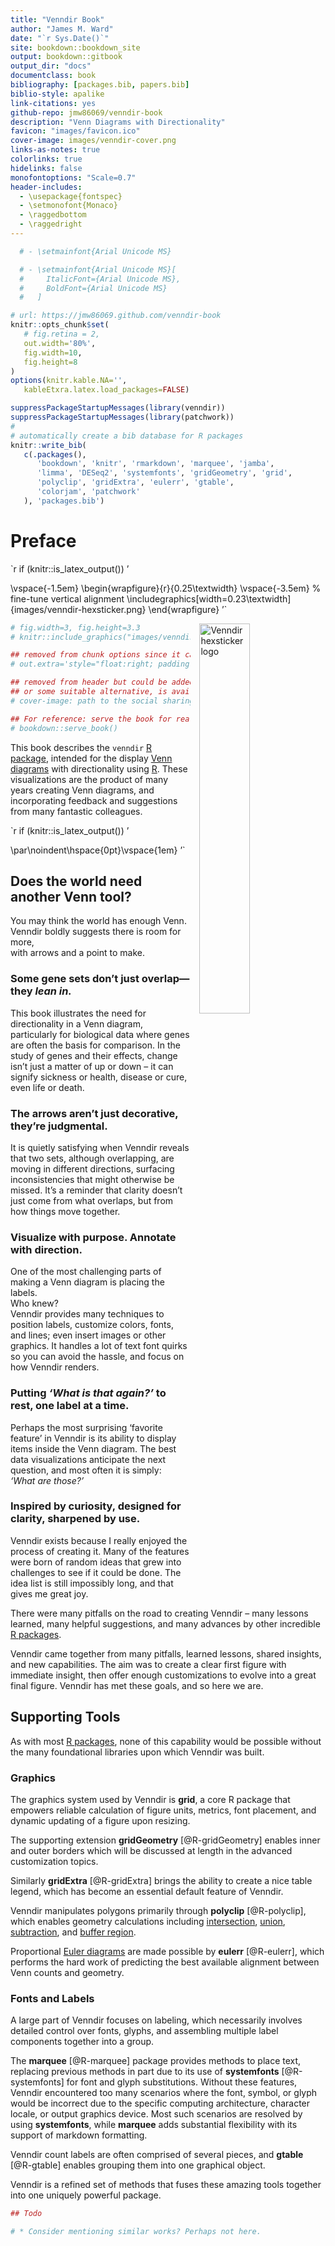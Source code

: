 ```yaml
--- 
title: "Venndir Book"
author: "James M. Ward"
date: "`r Sys.Date()`"
site: bookdown::bookdown_site
output: bookdown::gitbook
output_dir: "docs"
documentclass: book
bibliography: [packages.bib, papers.bib]
biblio-style: apalike
link-citations: yes
github-repo: jmw86069/venndir-book
description: "Venn Diagrams with Directionality"
favicon: "images/favicon.ico"
cover-image: images/venndir-cover.png
links-as-notes: true
colorlinks: true
hidelinks: false
monofontoptions: "Scale=0.7"
header-includes:
  - \usepackage{fontspec}
  - \setmonofont{Monaco}
  - \raggedbottom
  - \raggedright
---
```


```r
  # - \setmainfont{Arial Unicode MS}

  # - \setmainfont{Arial Unicode MS}[
  #     ItalicFont={Arial Unicode MS},
  #     BoldFont={Arial Unicode MS}
  #   ]

```

```r
# url: https://jmw86069.github.com/venndir-book
knitr::opts_chunk$set(
   # fig.retina = 2,
   out.width='80%',
   fig.width=10,
   fig.height=8
)
options(knitr.kable.NA='',
   kableEtxra.latex.load_packages=FALSE)
```

```r
suppressPackageStartupMessages(library(venndir))
suppressPackageStartupMessages(library(patchwork))
#
# automatically create a bib database for R packages
knitr::write_bib(
   c(.packages(),
      'bookdown', 'knitr', 'rmarkdown', 'marquee', 'jamba',
      'limma', 'DESeq2', 'systemfonts', 'gridGeometry', 'grid',
      'polyclip', 'gridExtra', 'eulerr', 'gtable',
      'colorjam', 'patchwork'
   ), 'packages.bib')
```


# Preface {.unnumbered .unlisted}

`r if (knitr::is_latex_output()) '

\\vspace{-1.5em}
\\begin{wrapfigure}{r}{0.25\\textwidth}
  \\vspace{-3.5em} % fine-tune vertical alignment
    \\includegraphics[width=0.23\\textwidth]{images/venndir-hexsticker.png}
\\end{wrapfigure}
'`


<img src="images/venndir-hexsticker.png" style="width:40%; max-width:300px;float:right; margin:0 0 1em 1em;" align="right" alt="Venndir hexsticker logo" class="cover" />

```r
# fig.width=3, fig.height=3.3
# knitr::include_graphics("images/venndir-hexsticker.png")

## removed from chunk options since it caused errors knitting to pdf
# out.extra='style="float:right; padding:10px"'

## removed from header but could be added when cover image,
## or some suitable alternative, is available
# cover-image: path to the social sharing image like images/cover.jpg

## For reference: serve the book for realtime updates while editing
# bookdown::serve_book()
```

This book describes the `venndir` [R package](#r-package),
intended for the display
[Venn diagrams](#venn-diagram) with directionality using [R](#r).
These visualizations are the product
of many years creating Venn diagrams, and incorporating feedback and
suggestions from many fantastic colleagues.

`r if (knitr::is_latex_output()) '

\\par\\noindent\\hspace{0pt}\\vspace{1em}
'`

## Does the world need another Venn tool? {-}

You may think the world has enough Venn.  
Venndir boldly suggests there is room for more,  
with arrows and a point to make.


### Some gene sets don’t just overlap—they *lean in.* {-}

This book illustrates the need for directionality in a Venn diagram,
particularly for biological data where genes are often the basis for comparison.
In the study of genes and their effects,
change isn't just a matter of up or down --
it can signify sickness or health, disease or cure, even life or death.


### The arrows aren't just decorative, they're judgmental. {-}

It is quietly satisfying when Venndir reveals that two sets,
although overlapping, are moving in different directions, surfacing
inconsistencies that might otherwise be missed.
It's a reminder that clarity doesn't just come from what overlaps,
but from how things move together.


### Visualize with purpose. Annotate with direction. {-}

One of the most challenging parts of making a Venn diagram is
placing the labels.  
Who knew?  
Venndir provides many techniques to position labels, customize colors,
fonts, and lines; even insert images or other graphics.
It handles a lot of text font quirks so you can avoid the hassle,
and focus on how Venndir renders.


### Putting *‘What is that again?’* to rest, one label at a time. {-}

Perhaps the most surprising 'favorite feature' in Venndir
is its ability to display items inside the Venn diagram.
The best data visualizations anticipate the next question,
and most often it is simply:  
*‘What are those?’*


### Inspired by curiosity, designed for clarity, sharpened by use. {-}

Venndir exists because I really enjoyed the process of creating it.
Many of the features were born of random ideas that grew into
challenges to see if it could be done. The idea list is still
impossibly long, and that gives me great joy.

There were many pitfalls on the road to creating Venndir --
many lessons learned, many helpful suggestions, and many advances by
other incredible [R packages](#r-package).

Venndir came together from many pitfalls, learned lessons,
shared insights, and new capabilities.
The aim was to create a clear first figure with immediate insight,
then offer enough customizations to evolve into a great final figure.
Venndir has met these goals, and so here we are.


## Supporting Tools {-}

As with most [R packages](#r-package), none of this capability
would be possible without the many foundational libraries upon
which Venndir was built.

### Graphics {-}

The graphics system used by Venndir is **grid**, a core R package that
empowers reliable calculation of figure units, metrics, font placement,
and dynamic updating of a figure upon resizing.

The supporting extension **gridGeometry** [@R-gridGeometry] enables
inner and outer borders which will be discussed at length in the
advanced customization topics.

Similarly **gridExtra** [@R-gridExtra] brings the ability to
create a nice table legend, which has become an essential
default feature of Venndir.

Venndir manipulates polygons primarily through
**polyclip** [@R-polyclip], which enables geometry calculations including
[intersection](#intersection),
[union](#union),
[subtraction](#subtraction),
and [buffer region](#buffer-region).

Proportional [Euler diagrams](#euler-diagram) are made possible by
**eulerr** [@R-eulerr], which performs the hard work of
predicting the best available alignment between Venn counts
and geometry.


### Fonts and Labels {-}

A large part of Venndir focuses on labeling, which necessarily
involves detailed control over fonts, glyphs, and assembling
multiple label components together into a group.

The **marquee** [@R-marquee] package provides methods to place text,
replacing previous methods in part due to its use of
**systemfonts** [@R-systemfonts] for font and glyph substitutions.
Without these features, Venndir encountered too many scenarios
where the font, symbol, or glyph would be incorrect
due to the specific computing architecture, character locale,
or output graphics device.
Most such scenarios are resolved by using **systemfonts**,
while **marquee** adds substantial flexibility with
its support of markdown formatting.

Venndir count labels are often comprised of several pieces, and
**gtable** [@R-gtable] enables grouping them into one
graphical object.

Venndir is a refined set of methods that fuses these amazing
tools together into one uniquely powerful package.


```r
## Todo

# * Consider mentioning similar works? Perhaps not here.

```
